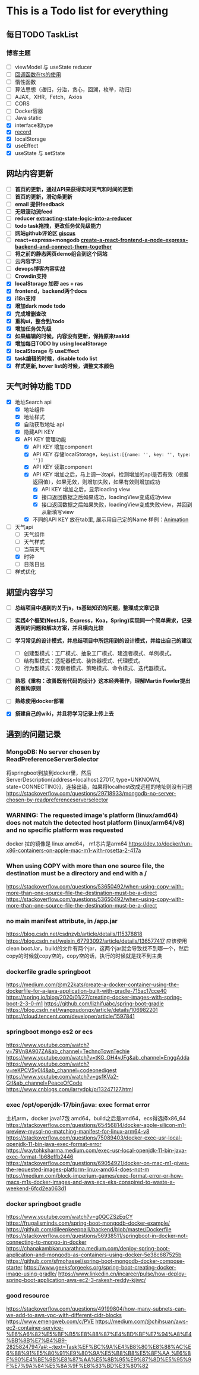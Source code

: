 
# This is a Todo list for everything
## 每日TODO TaskList
<TodoFeature />

### **博客主题**
  - [ ] viewModel 与 useState reducer
  - [ ] [回调函数在ts的使用](https://www.tslang.cn/docs/handbook/declaration-files/do-s-and-don-ts.html)
  - [ ] 惰性函数
  - [ ] 算法思想（递归，分治，贪心，回溯，枚举，动归）
  - [ ] AJAX，XHR，Fetch，Axios
  - [ ] CORS
  - [ ] Docker容器
  - [ ] Java static
  - [x] interface和type
  - [x] [record](https://zhuanlan.zhihu.com/p/356662885)
  - [x] localStorage
  - [x] useEffect
  - [x] useState 与 setState

## 网站内容更新
- [ ] **首页的更新，通过API来获得实时天气和时间的更新**
- [ ] **首页的更新，滑动条更新**
- [ ] **email 提供feedback**
- [ ] **无限滚动流feed**
- [ ] **reducer [extracting-state-logic-into-a-reducer](https://zh-hans.react.dev/learn/extracting-state-logic-into-a-reducer)**
- [ ] **todo task拖拽，更改任务优先级能力**
- [ ] **网站github评论区 [giscus](https://giscus.app/zh-CN)**
- [ ] **react+express+mongodb [create-a-react-frontend-a-node-express-backend-and-connect-them-together](https://www.freecodecamp.org/chinese/news/create-a-react-frontend-a-node-express-backend-and-connect-them-together/)**
- [ ] **将之前的静态网页demo组合到这个网站**
- [ ] **云内容学习**
- [ ] **devops博客内容实战**
- [ ] **Crowdin支持**
- [x] **localStorage 加密 aes + ras**
- [x] **frontend，backend两个docs**
- [x] **i18n支持**
- [x] **增加dark mode todo**
- [x] **完成增删查改**
- [x] **重构ui，整合到/todo**
- [x] **增加任务优先级**
- [x] **如果编辑的时候，内容没有更新，保持原来taskId**
- [x] **增加每日TODO by using localStorage**
- [x] **localStorage 与 useEffect**
- [x] **task编辑的时候，disable todo list**
- [x] **样式更新, hover list的时候，调整文本颜色**

## 天气时钟功能 TDD
- [x] 地址Search api
    - [x] 地址组件
    - [x] 地址样式
    - [x] 自动获取地址 api
    - [x] 隐藏API KEY
    - [x] API KEY 管理功能
        - [x] API KEY 增加component
        - [x] API KEY 存储localStorage，`keyList:[{name: '', key: '', type: ''}]`
        - [x] API KEY 读取component
        - [x] API KEY 增加之后，马上调一次api，检测增加的api是否有效（根据返回值），如果无效，则增加失败，如果有效则增加成功
            - [x] API KEY 增加之后，显示loading view
            - [x] 接口返回数据之后如果成功，loadingView变成成功view
            - [x] 接口返回数据之后如果失败，loadingView变成失败view，并回到从新填写view
        - [x] 不同的API KEY 放在tab里, 展示用自己定的Name 样例：[Animation](https://mui.com/material-ui/react-floating-action-button/#animation)
- [ ] 天气api
    - [ ] 天气组件
    - [ ] 天气样式
    - [ ] 当前天气
    - [x] 时钟
    - [ ] 日落日出
- [ ] 样式优化

## 期望内容学习
- [ ] **总结项目中遇到的关于js，ts基础知识的问题，整理成文章记录**
- [ ] **实践4个框架(NestJS，Express，Koa，Spring)实现同一个简单需求，记录遇到的问题和解决方案，并且横向比较**
- [ ] **学习常见的设计模式，并总结项目中所运用到的设计模式，并给出自己的建议**
    - [ ] 创建型模式：工厂模式、抽象工厂模式、建造者模式、单例模式。
    - [ ] 结构型模式：适配器模式、装饰器模式、代理模式。
    - [ ] 行为型模式：观察者模式、策略模式、命令模式、迭代器模式。
- [ ] **熟悉《重构：改善既有代码的设计》这本经典著作，理解Martin Fowler提出的重构原则**
- [ ] **熟练使用docker部署**
- [x] **搭建自己的wiki，并且将学习记录上传上去**


## 遇到的问题记录
### MongoDB: No server chosen by ReadPreferenceServerSelector
将springboot到放到docker里，然后ServerDescription{address=localhost:27017, type=UNKNOWN, state=CONNECTING}]，连接出错，如果将localhost改成远程的地址则没有问题
https://stackoverflow.com/questions/29718933/mongodb-no-server-chosen-by-readpreferenceserverselector

### WARNING: The requested image's platform (linux/amd64) does not match the detected host platform (linux/arm64/v8) and no specific platform was requested
docker 拉的镜像是 linux amd64， m1芯片是arm64
https://dev.to/docker/run-x86-containers-on-apple-mac-m1-with-rosetta-2-417a

### When using COPY with more than one source file, the destination must be a directory and end with a /
https://stackoverflow.com/questions/53650492/when-using-copy-with-more-than-one-source-file-the-destination-must-be-a-direct
https://stackoverflow.com/questions/53650492/when-using-copy-with-more-than-one-source-file-the-destination-must-be-a-direct
### no main manifest attribute, in /app.jar
https://blog.csdn.net/csdnzyb/article/details/115378818
https://blog.csdn.net/weixin_67793092/article/details/136577417
应该使用 clean bootJar，build的文件有两个jar，这两个jar就会导致找不到哪一个，然后copy的时候就copy空的，copy空的话，执行的时候就是找不到主类
### dockerfile gradle springboot
https://medium.com/@m22kats/create-a-docker-container-using-the-dockerfile-for-a-java-application-built-with-gradle-715ac17cce40
https://spring.io/blog/2020/01/27/creating-docker-images-with-spring-boot-2-3-0-m1
https://github.com/lizhifuabc/spring-boot-gradle
https://blog.csdn.net/wangxudongx/article/details/106982201
https://cloud.tencent.com/developer/article/1597841

### springboot mongo es2 or ecs
https://www.youtube.com/watch?v=79Vn8A907ZA&ab_channel=TechnoTownTechie
https://www.youtube.com/watch?v=tKG_OH4vJFg&ab_channel=EnggAdda
https://www.youtube.com/watch?v=reKPCV5y0l4&ab_channel=codeonedigest
https://www.youtube.com/watch?v=gsfKVa2-GtI&ab_channel=PeaceOfCode
https://www.cnblogs.com/larrydpk/p/13247127.html

### exec /opt/openjdk-17/bin/java: exec format error
主机arm，docker java17包 amd64，build之后是amd64，ecs得选择x86_64
https://stackoverflow.com/questions/65456814/docker-apple-silicon-m1-preview-mysql-no-matching-manifest-for-linux-arm64-v8
https://stackoverflow.com/questions/75089403/docker-exec-usr-local-openjdk-11-bin-java-exec-format-error
https://waytohksharma.medium.com/exec-usr-local-openjdk-11-bin-java-exec-format-1b68effb2446
https://stackoverflow.com/questions/69054921/docker-on-mac-m1-gives-the-requested-images-platform-linux-amd64-does-not-m
https://medium.com/block-imperium-games/exec-format-error-or-how-macs-m1s-docker-images-and-aws-ecs-eks-conspired-to-waste-a-weekend-6fcd2ea063d1

### docker springboot gradle
https://www.youtube.com/watch?v=g0QCZSzEqCY
https://frugalisminds.com/spring-boot-mongodb-docker-example/
https://github.com/dileepkeeppalli/backend/blob/master/Dockerfile
https://stackoverflow.com/questions/56938511/springboot-in-docker-not-connecting-to-mongo-in-docker
https://chanakambkarunarathna.medium.com/deploy-spring-boot-application-and-mongodb-as-containers-using-docker-5e38c687525b
https://github.com/sfmohassel/spring-boot-mongodb-docker-compose-starter
https://www.geeksforgeeks.org/spring-boot-creating-docker-image-using-gradle/
https://www.linkedin.cn/incareer/pulse/how-deploy-spring-boot-application-aws-ec2-3-rakesh-reddy-kjiwc/

### good resource
https://stackoverflow.com/questions/49199804/how-many-subnets-can-we-add-to-aws-vpc-with-different-cidr-blocks
https://www.emengweb.com/c/PVE
https://medium.com/@chihsuan/aws-ec2-container-service-%E6%A6%82%E5%BF%B5%E8%88%87%E4%BD%BF%E7%94%A8%E4%BB%8B%E7%B4%B9-28258247947a#:~:text=Task%EF%BC%9A%E4%B8%80%E8%88%AC%E6%88%91%E5%80%91%E9%80%9A%E5%B8%B8%E5%8F%AA,%E6%8F%90%E4%BE%9B%E8%87%AA%E5%8B%95%E9%87%8D%E5%95%9F%E7%9A%84%E5%8A%9F%E8%83%BD%E3%80%82
